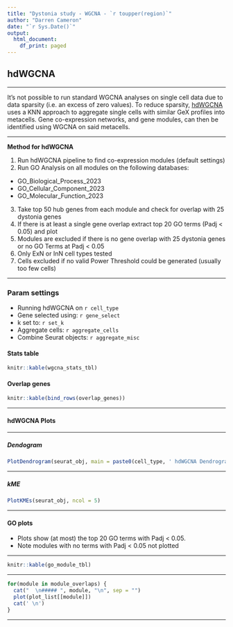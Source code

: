 ```yaml
---
title: "Dystonia study - WGCNA - `r toupper(region)`"
author: "Darren Cameron"
date: "`r Sys.Date()`"
output:
  html_document:
    df_print: paged
---
```


## hdWGCNA {.tabset}

***

It's not possible to run standard WGCNA analyses on single cell data due to data 
sparsity (i.e. an excess of zero values). To reduce sparsity, [hdWGCNA](https://www.cell.com/cell-reports-methods/fulltext/S2667-2375(23)00127-3)
uses a KNN approach to aggregate single cells with similar GeX profiles into metacells. 
Gene co-expression networks, and gene modules, can then be identified using WGCNA on
said metacells.

***

**Method for hdWGCNA**

1. Run hdWGCNA pipeline to find co-expression modules (default settings)
2. Run GO Analysis on all modules on the following databases:
  + GO_Biological_Process_2023
  + GO_Cellular_Component_2023
  + GO_Molecular_Function_2023
3. Take top 50 hub genes from each module and check for overlap with 25 dystonia genes
4. If there is at least a single gene overlap extract top 20 GO terms (Padj < 0.05) and plot
5. Modules are excluded if there is no gene overlap with 25 dystonia genes or no GO Terms at Padj < 0.05
6. Only ExN or InN cell types tested
7. Cells excluded if no valid Power Threshold could be generated (usually too few cells)

***

### Param settings {.tabset}

+ Running hdWGCNA on `r cell_type`
+ Gene selected using: `r gene_select`
+ k set to: `r set_k`
+ Aggregate cells: `r aggregate_cells`
+ Combine Seurat objects: `r aggregate_misc`

#### Stats table 

```r
knitr::kable(wgcna_stats_tbl)
```

#### Overlap genes

```r
knitr::kable(bind_rows(overlap_genes))
```

***

#### hdWGCNA Plots {.tabset}

***

##### Dendogram

```r
PlotDendrogram(seurat_obj, main = paste0(cell_type, ' hdWGCNA Dendrogram'))
```

***

##### kME

```r
PlotKMEs(seurat_obj, ncol = 5)
```

***

#### GO plots {.tabset}

+ Plots show (at most) the top 20 GO terms with Padj < 0.05. 
+ Note modules with no terms with Padj < 0.05 not plotted

***

```r
knitr::kable(go_module_tbl)
```

***

```r
for(module in module_overlaps) {
  cat("  \n##### ", module, "\n", sep = "")
  plot(plot_list[[module]])
  cat(' \n')
}

```

***



